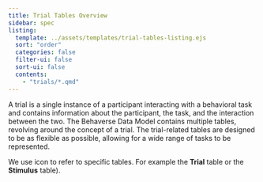 ```yaml
---
title: Trial Tables Overview
sidebar: spec
listing: 
  template: ../assets/templates/trial-tables-listing.ejs
  sort: "order"
  categories: false
  filter-ui: false
  sort-ui: false
  contents:
    - "trials/*.qmd"
---
```


A trial is a single instance of a participant interacting with a behavioral task and contains information about the participant, the task, and the interaction between the two. The Behaverse Data Model contains multiple tables, revolving around the concept of a trial. The trial-related tables are designed to be as flexible as possible, allowing for a wide range of tasks to be represented.

::: {.callout-tip appearance="simple"}
We use <i class="bi bi-grid-3x3"></i> icon to refer to specific tables. For example the **<i class="bi bi-grid-3x3"></i> Trial** table or the **<i class="bi bi-grid-3x3"></i> Stimulus** table).
:::
